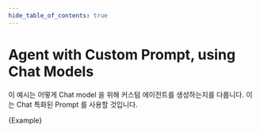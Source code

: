 ```yaml
---
hide_table_of_contents: true
---
```



# Agent with Custom Prompt, using Chat Models

이 예시는 어떻게 Chat model 을 위해 커스텀 에이전트를 생성하는지를 다룹니다. 이는 Chat 특화된 Prompt 를 사용할 것입니다.

<CodeBlock language="typescript">{Example}</CodeBlock>
